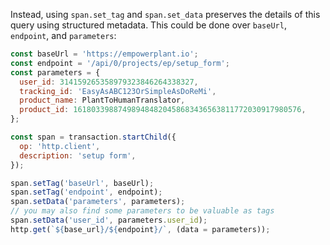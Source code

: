 Instead, using `span.set_tag` and `span.set_data` preserves the details of this query using structured metadata. This could be done over `baseUrl`, `endpoint`, and `parameters`:

```javascript
const baseUrl = 'https://empowerplant.io';
const endpoint = '/api/0/projects/ep/setup_form';
const parameters = {
  user_id: 314159265358979323846264338327,
  tracking_id: 'EasyAsABC123OrSimpleAsDoReMi',
  product_name: PlantToHumanTranslator,
  product_id: 161803398874989484820458683436563811772030917980576,
};

const span = transaction.startChild({
  op: 'http.client',
  description: 'setup form',
});

span.setTag('baseUrl', baseUrl);
span.setTag('endpoint', endpoint);
span.setData('parameters', parameters);
// you may also find some parameters to be valuable as tags
span.setData('user_id', parameters.user_id);
http.get(`${base_url}/${endpoint}/`, (data = parameters));
```
